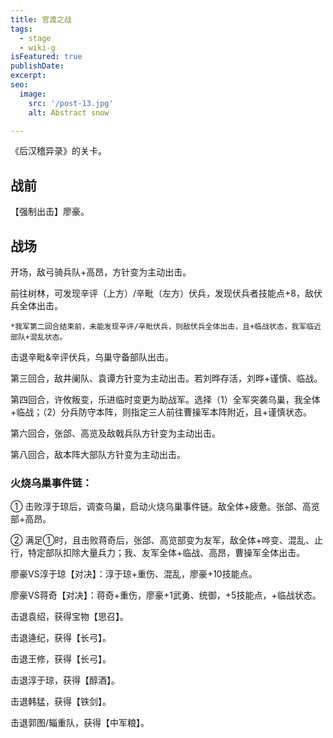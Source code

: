 ```yaml
---
title: 官渡之战
tags:
  - stage
  - wiki-g
isFeatured: true
publishDate: 
excerpt: 
seo:
  image:
    src: '/post-13.jpg'
    alt: Abstract snow

---
```



《后汉稽异录》的关卡。

<h2  class='section-title'>战前</h2>

【强制出击】廖豪。

<h2  class='section-title'>战场</h2>

开场，敌弓骑兵队+高昂，方针变为主动出击。

前往树林，可发现辛评（上方）/辛毗（左方）伏兵，发现伏兵者技能点+8，敌伏兵全体出击。

	*我军第二回合结束前，未能发现辛评/辛毗伏兵，则敌伏兵全体出击，且+临战状态，我军临近部队+混乱状态。

击退辛毗&辛评伏兵，乌巢守备部队出击。

第三回合，敌井阑队、袁谭方针变为主动出击。若刘晔存活，刘晔+谨慎、临战。

第四回合，许攸叛变，乐进临时变更为助战军。选择（1）全军突袭乌巢，我全体+临战；（2）分兵防守本阵，则指定三人前往曹操军本阵附近，且+谨慎状态。

第六回合，张郃、高览及敌戟兵队方针变为主动出击。

第八回合，敌本阵大部队方针变为主动出击。

### 火烧乌巢事件链：

①	击败淳于琼后，调查乌巢，启动火烧乌巢事件链。敌全体+疲惫。张郃、高览部+高昂。

②	满足①时，且击败蒋奇后，张郃、高览部变为友军，敌全体+哗变、混乱、止行，特定部队扣除大量兵力；我、友军全体+临战、高昂，曹操军全体出击。

廖豪VS淳于琼【对决】：淳于琼+重伤、混乱，廖豪+10技能点。

廖豪VS蒋奇【对决】：蒋奇+重伤，廖豪+1武勇、统御，+5技能点，+临战状态。

击退袁绍，获得宝物【思召】。

击退逄纪，获得【长弓】。

击退王修，获得【长弓】。

击退淳于琼，获得【醇酒】。

击退韩猛，获得【铁剑】。

击退郭图/辎重队，获得【中军粮】。
